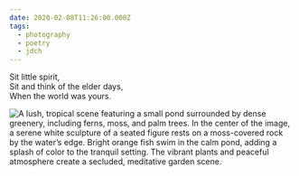```yaml
---
date: 2020-02-08T11:26:00.000Z
tags:
  - photography
  - poetry
  - jdch
---
```

Sit little spirit,<br/>
Sit and think of the elder days,<br/>
When the world was yours.

![A lush, tropical scene featuring a small pond surrounded by dense greenery, including ferns, moss, and palm trees. In the center of the image, a serene white sculpture of a seated figure rests on a moss-covered rock by the water’s edge. Bright orange fish swim in the calm pond, adding a splash of color to the tranquil setting. The vibrant plants and peaceful atmosphere create a secluded, meditative garden scene.](/assets/photos/20200208-IMG_3526.jpg)
